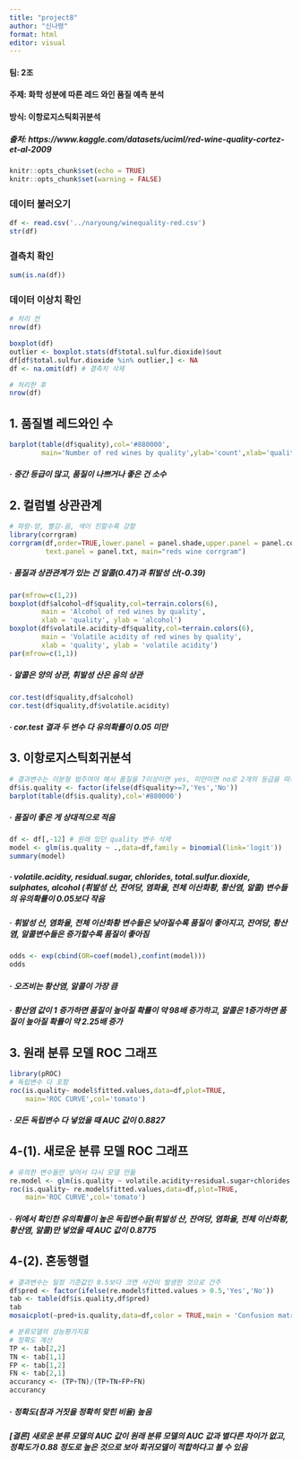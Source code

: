 ```yaml
---
title: "project8"
author: "신나령"
format: html
editor: visual
---
```


#### 팀: 2조

#### 주제: 화학 성분에 따른 레드 와인 품질 예측 분석

#### 방식: 이항로지스틱회귀분석

##### 출처: https://www.kaggle.com/datasets/uciml/red-wine-quality-cortez-et-al-2009

```r
knitr::opts_chunk$set(echo = TRUE)
knitr::opts_chunk$set(warning = FALSE)
```

### 데이터 불러오기

```r
df <- read.csv('../naryoung/winequality-red.csv')
str(df)
```

### 결측치 확인

```r
sum(is.na(df))
```

### 데이터 이상치 확인

```r
# 처리 전
nrow(df)

boxplot(df)
outlier <- boxplot.stats(df$total.sulfur.dioxide)$out
df[df$total.sulfur.dioxide %in% outlier,] <- NA 
df <- na.omit(df) # 결측치 삭제

# 처리한 후
nrow(df)
```

## 1. 품질별 레드와인 수

```r
barplot(table(df$quality),col='#880000',
        main='Number of red wines by quality',ylab='count',xlab='quality')
```

##### · 중간 등급이 많고, 품질이 나쁘거나 좋은 건 소수

## 2. 컬럼별 상관관계

```r
# 파랑-양, 빨강-음, 색이 진할수록 강함
library(corrgram)
corrgram(df,order=TRUE,lower.panel = panel.shade,upper.panel = panel.cor,
         text.panel = panel.txt, main="reds wine corrgram")
```

##### · 품질과 상관관계가 있는 건 알콜(0.47)과 휘발성 산(-0.39)

```r
par(mfrow=c(1,2))
boxplot(df$alcohol~df$quality,col=terrain.colors(6),
        main = 'Alcohol of red wines by quality',
        xlab = 'quality', ylab = 'alcohol')
boxplot(df$volatile.acidity~df$quality,col=terrain.colors(6),
        main = 'Volatile acidity of red wines by quality',
        xlab = 'quality', ylab = 'volatile acidity')
par(mfrow=c(1,1))
```

##### · 알콜은 양의 상관, 휘발성 산은 음의 상관

```r
cor.test(df$quality,df$alcohol)
cor.test(df$quality,df$volatile.acidity)
```

##### · cor.test 결과 두 변수 다 유의확률이 0.05 미만

## 3. 이항로지스틱회귀분석

```r
# 결과변수는 이분형 범주여야 해서 품질을 7이상이면 yes, 미만이면 no로 2개의 등급을 따로 만들어 줌
df$is.quality <- factor(ifelse(df$quality>=7,'Yes','No'))
barplot(table(df$is.quality),col='#880000')
```

##### · 품질이 좋은 게 상대적으로 적음

```r
df <- df[,-12] # 원래 있던 quality 변수 삭제
model <- glm(is.quality ~ .,data=df,family = binomial(link='logit'))
summary(model)
```

##### · volatile.acidity, residual.sugar, chlorides, total.sulfur.dioxide, sulphates, alcohol (휘발성 산, 잔여당, 염화율, 전체 이산화황, 황산염, 알콜) 변수들의 유의확률이 0.05보다 작음

##### · 휘발성 산, 염화율, 전체 이산화황 변수들은 낮아질수록 품질이 좋아지고, 잔여당, 황산염, 알콜변수들은 증가할수록 품질이 좋아짐

```r
odds <- exp(cbind(OR=coef(model),confint(model)))
odds
```

##### · 오즈비는 황산염, 알콜이 가장 큼

##### · 황산염 값이 1 증가하면 품질이 높아질 확률이 약 98배 증가하고, 알콜은 1증가하면 품질이 높아질 확률이 약 2.25배 증가

## 3. 원래 분류 모델 ROC 그래프

```r
library(pROC)
# 독립변수 다 포함
roc(is.quality~ model$fitted.values,data=df,plot=TRUE,
    main='ROC CURVE',col='tomato')
```

##### · 모든 독립변수 다 넣었을 때 AUC 값이 0.8827

## 4-(1). 새로운 분류 모델 ROC 그래프

```r
# 유의한 변수들만 넣어서 다시 모델 만듦
re.model <- glm(is.quality ~ volatile.acidity+residual.sugar+chlorides +total.sulfur.dioxide+sulphates+alcohol,data=df,family = binomial(link='logit'))
roc(is.quality~ re.model$fitted.values,data=df,plot=TRUE,
    main='ROC CURVE',col='tomato')
```

##### · 위에서 확인한 유의확률이 높은 독립변수들(휘발성 산, 잔여당, 염화율, 전체 이산화황, 황산염, 알콜)만 넣었을 때 AUC 값이 0.8775

## 4-(2). 혼동행렬

```r
# 결과변수는 일정 기준값인 0.5보다 크면 사건이 발생한 것으로 간주
df$pred <- factor(ifelse(re.model$fitted.values > 0.5,'Yes','No'))
tab <- table(df$is.quality,df$pred)
tab
mosaicplot(~pred+is.quality,data=df,color = TRUE,main = 'Confusion matrix',ylab='실제',xlab='예측')
```

```r
# 분류모델의 성능평가지표
# 정확도 계산
TP <- tab[2,2]
TN <- tab[1,1]
FP <- tab[1,2]
FN <- tab[2,1]
accurancy <- (TP+TN)/(TP+TN+FP+FN)
accurancy
```

##### · 정확도(참과 거짓을 정확히 맞힌 비율) 높음

##### **\[결론\]** 새로운 분류 모델의 AUC 값이 원래 분류 모델의 AUC 값과 별다른 차이가 없고, 정확도가 0.88 정도로 높은 것으로 보아 회귀모델이 적합하다고 볼 수 있음

